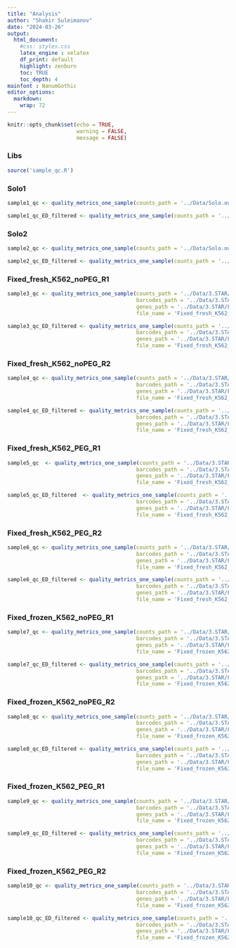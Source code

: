 ```yaml
---
title: "Analysis"
author: "Shakir Suleimanov"
date: "2024-03-26"
output: 
  html_document:
    #css: styles.css
    latex_engine : xelatex
    df_print: default
    highlight: zenburn
    toc: TRUE
    toc_depth: 4
mainfont : NanumGothic    
editor_options: 
  markdown: 
    wrap: 72
---
```


```r
knitr::opts_chunk$set(echo = TRUE,
                      warning = FALSE, 
                      message = FALSE)
```

### Libs
```r
source('sample_qc.R')
```


### Solo1
```r
sample1_qc <- quality_metrics_one_sample(counts_path = '../Data/Solo.out_1/Gene/raw/matrix.mtx.gz', barcodes_path = '../Data/Solo.out_1/Gene/raw/barcodes.tsv.gz', genes_path = '../Data/Solo.out_1/Gene/raw/features.tsv.gz', file_name = 'Solo1')

sample1_qc_ED_filtered <- quality_metrics_one_sample(counts_path = '../Data/Solo.out_1/Gene/raw/matrix.mtx.gz', barcodes_path = '../Data/Solo.out_1/Gene/raw/barcodes.tsv.gz', genes_path = '../Data/Solo.out_1/Gene/raw/features.tsv.gz', file_name = 'Solo1_ED_filtered', emptydrops_run = TRUE)
```

### Solo2
```r
sample2_qc <- quality_metrics_one_sample(counts_path = '../Data/Solo.out_2/Gene/raw/matrix.mtx.gz', barcodes_path = '../Data/Solo.out_2/Gene/raw/barcodes.tsv.gz', genes_path = '../Data/Solo.out_2/Gene/raw/features.tsv.gz', file_name = 'Solo2')

sample2_qc_ED_filtered <- quality_metrics_one_sample(counts_path = '../Data/Solo.out_2/Gene/raw/matrix.mtx.gz', barcodes_path = '../Data/Solo.out_2/Gene/raw/barcodes.tsv.gz', genes_path = '../Data/Solo.out_2/Gene/raw/features.tsv.gz', file_name = 'Solo2_ED_filtered', emptydrops_run = TRUE)
```


### Fixed_fresh_K562_noPEG_R1
```r
sample3_qc <- quality_metrics_one_sample(counts_path = '../Data/3.STAR/Fixed_fresh_K562_noPEG_R1/Solo.out/GeneFull/raw/matrix.mtx', 
                                         barcodes_path = '../Data/3.STAR/Fixed_fresh_K562_noPEG_R1/Solo.out/GeneFull/raw/barcodes.tsv', 
                                         genes_path = '../Data/3.STAR/Fixed_fresh_K562_noPEG_R1/Solo.out/GeneFull/raw/features.tsv', 
                                         file_name = 'Fixed_fresh_K562_noPEG_R1')

sample3_qc_ED_filtered <- quality_metrics_one_sample(counts_path = '../Data/3.STAR/Fixed_fresh_K562_noPEG_R1/Solo.out/GeneFull/raw/matrix.mtx', 
                                         barcodes_path = '../Data/3.STAR/Fixed_fresh_K562_noPEG_R1/Solo.out/GeneFull/raw/barcodes.tsv', 
                                         genes_path = '../Data/3.STAR/Fixed_fresh_K562_noPEG_R1/Solo.out/GeneFull/raw/features.tsv', 
                                         file_name = 'Fixed_fresh_K562_noPEG_R1_ED_filtered', emptydrops_run = TRUE)
```



### Fixed_fresh_K562_noPEG_R2
```r
sample4_qc <- quality_metrics_one_sample(counts_path = '../Data/3.STAR/Fixed_fresh_K562_noPEG_R2/Solo.out/GeneFull/raw/matrix.mtx', 
                                         barcodes_path = '../Data/3.STAR/Fixed_fresh_K562_noPEG_R2/Solo.out/GeneFull/raw/barcodes.tsv', 
                                         genes_path = '../Data/3.STAR/Fixed_fresh_K562_noPEG_R2/Solo.out/GeneFull/raw/features.tsv', 
                                         file_name = 'Fixed_fresh_K562_noPEG_R2')

sample4_qc_ED_filtered <- quality_metrics_one_sample(counts_path = '../Data/3.STAR/Fixed_fresh_K562_noPEG_R2/Solo.out/GeneFull/raw/matrix.mtx', 
                                         barcodes_path = '../Data/3.STAR/Fixed_fresh_K562_noPEG_R2/Solo.out/GeneFull/raw/barcodes.tsv', 
                                         genes_path = '../Data/3.STAR/Fixed_fresh_K562_noPEG_R2/Solo.out/GeneFull/raw/features.tsv', 
                                         file_name = 'Fixed_fresh_K562_noPEG_R2_ED_filtered', emptydrops_run = TRUE)
```


### Fixed_fresh_K562_PEG_R1
```r
sample5_qc  <- quality_metrics_one_sample(counts_path = '../Data/3.STAR/Fixed_fresh_K562_PEG_R1/Solo.out/GeneFull/raw/matrix.mtx', 
                                         barcodes_path = '../Data/3.STAR/Fixed_fresh_K562_PEG_R1/Solo.out/GeneFull/raw/barcodes.tsv', 
                                         genes_path = '../Data/3.STAR/Fixed_fresh_K562_PEG_R1/Solo.out/GeneFull/raw/features.tsv', 
                                         file_name = 'Fixed_fresh_K562_PEG_R1')

sample5_qc_ED_filtered  <- quality_metrics_one_sample(counts_path = '../Data/3.STAR/Fixed_fresh_K562_PEG_R1/Solo.out/GeneFull/raw/matrix.mtx', 
                                         barcodes_path = '../Data/3.STAR/Fixed_fresh_K562_PEG_R1/Solo.out/GeneFull/raw/barcodes.tsv', 
                                         genes_path = '../Data/3.STAR/Fixed_fresh_K562_PEG_R1/Solo.out/GeneFull/raw/features.tsv', 
                                         file_name = 'Fixed_fresh_K562_PEG_R1_ED_filtered', emptydrops_run = TRUE)
```


### Fixed_fresh_K562_PEG_R2
```r
sample6_qc <- quality_metrics_one_sample(counts_path = '../Data/3.STAR/Fixed_fresh_K562_PEG_R2/Solo.out/GeneFull/raw/matrix.mtx', 
                                         barcodes_path = '../Data/3.STAR/Fixed_fresh_K562_PEG_R2/Solo.out/GeneFull/raw/barcodes.tsv', 
                                         genes_path = '../Data/3.STAR/Fixed_fresh_K562_PEG_R2/Solo.out/GeneFull/raw/features.tsv', 
                                         file_name = 'Fixed_fresh_K562_PEG_R2')

sample6_qc_ED_filtered <- quality_metrics_one_sample(counts_path = '../Data/3.STAR/Fixed_fresh_K562_PEG_R2/Solo.out/GeneFull/raw/matrix.mtx', 
                                         barcodes_path = '../Data/3.STAR/Fixed_fresh_K562_PEG_R2/Solo.out/GeneFull/raw/barcodes.tsv', 
                                         genes_path = '../Data/3.STAR/Fixed_fresh_K562_PEG_R2/Solo.out/GeneFull/raw/features.tsv', 
                                         file_name = 'Fixed_fresh_K562_PEG_R2_ED_filtered', emptydrops_run = TRUE)
```


### Fixed_frozen_K562_noPEG_R1
```r
sample7_qc <- quality_metrics_one_sample(counts_path = '../Data/3.STAR/Fixed_frozen_K562_noPEG_R1/Solo.out/GeneFull/raw/matrix.mtx', 
                                         barcodes_path = '../Data/3.STAR/Fixed_frozen_K562_noPEG_R1/Solo.out/GeneFull/raw/barcodes.tsv', 
                                         genes_path = '../Data/3.STAR/Fixed_frozen_K562_noPEG_R1/Solo.out/GeneFull/raw/features.tsv', 
                                         file_name = 'Fixed_frozen_K562_noPEG_R1')

sample7_qc_ED_filtered <- quality_metrics_one_sample(counts_path = '../Data/3.STAR/Fixed_frozen_K562_noPEG_R1/Solo.out/GeneFull/raw/matrix.mtx', 
                                         barcodes_path = '../Data/3.STAR/Fixed_frozen_K562_noPEG_R1/Solo.out/GeneFull/raw/barcodes.tsv', 
                                         genes_path = '../Data/3.STAR/Fixed_frozen_K562_noPEG_R1/Solo.out/GeneFull/raw/features.tsv', 
                                         file_name = 'Fixed_frozen_K562_noPEG_R1_ED_filtered', emptydrops_run = TRUE)
```


### Fixed_frozen_K562_noPEG_R2
```r
sample8_qc <- quality_metrics_one_sample(counts_path = '../Data/3.STAR/Fixed_frozen_K562_noPEG_R2/Solo.out/GeneFull/raw/matrix.mtx', 
                                         barcodes_path = '../Data/3.STAR/Fixed_frozen_K562_noPEG_R2/Solo.out/GeneFull/raw/barcodes.tsv', 
                                         genes_path = '../Data/3.STAR/Fixed_frozen_K562_noPEG_R2/Solo.out/GeneFull/raw/features.tsv', 
                                         file_name = 'Fixed_frozen_K562_noPEG_R2')

sample8_qc_ED_filtered <- quality_metrics_one_sample(counts_path = '../Data/3.STAR/Fixed_frozen_K562_noPEG_R2/Solo.out/GeneFull/raw/matrix.mtx', 
                                         barcodes_path = '../Data/3.STAR/Fixed_frozen_K562_noPEG_R2/Solo.out/GeneFull/raw/barcodes.tsv', 
                                         genes_path = '../Data/3.STAR/Fixed_frozen_K562_noPEG_R2/Solo.out/GeneFull/raw/features.tsv', 
                                         file_name = 'Fixed_frozen_K562_noPEG_R2_ED_filtered', emptydrops_run = TRUE)
```


### Fixed_frozen_K562_PEG_R1
```r
sample9_qc <- quality_metrics_one_sample(counts_path = '../Data/3.STAR/Fixed_frozen_K562_PEG_R1/Solo.out/GeneFull/raw/matrix.mtx', 
                                         barcodes_path = '../Data/3.STAR/Fixed_frozen_K562_PEG_R1/Solo.out/GeneFull/raw/barcodes.tsv', 
                                         genes_path = '../Data/3.STAR/Fixed_frozen_K562_PEG_R1/Solo.out/GeneFull/raw/features.tsv', 
                                         file_name = 'Fixed_frozen_K562_PEG_R1')

sample9_qc_ED_filtered <- quality_metrics_one_sample(counts_path = '../Data/3.STAR/Fixed_frozen_K562_PEG_R1/Solo.out/GeneFull/raw/matrix.mtx', 
                                         barcodes_path = '../Data/3.STAR/Fixed_frozen_K562_PEG_R1/Solo.out/GeneFull/raw/barcodes.tsv', 
                                         genes_path = '../Data/3.STAR/Fixed_frozen_K562_PEG_R1/Solo.out/GeneFull/raw/features.tsv', 
                                         file_name = 'Fixed_frozen_K562_PEG_R1_ED_filtered', emptydrops_run = TRUE)
```


### Fixed_frozen_K562_PEG_R2
```r
sample10_qc <- quality_metrics_one_sample(counts_path = '../Data/3.STAR/Fixed_frozen_K562_PEG_R2/Solo.out/GeneFull/raw/matrix.mtx', 
                                         barcodes_path = '../Data/3.STAR/Fixed_frozen_K562_PEG_R2/Solo.out/GeneFull/raw/barcodes.tsv', 
                                         genes_path = '../Data/3.STAR/Fixed_frozen_K562_PEG_R2/Solo.out/GeneFull/raw/features.tsv', 
                                         file_name = 'Fixed_frozen_K562_PEG_R2')

sample10_qc_ED_filtered <- quality_metrics_one_sample(counts_path = '../Data/3.STAR/Fixed_frozen_K562_PEG_R2/Solo.out/GeneFull/raw/matrix.mtx', 
                                         barcodes_path = '../Data/3.STAR/Fixed_frozen_K562_PEG_R2/Solo.out/GeneFull/raw/barcodes.tsv', 
                                         genes_path = '../Data/3.STAR/Fixed_frozen_K562_PEG_R2/Solo.out/GeneFull/raw/features.tsv', 
                                         file_name = 'Fixed_frozen_K562_PEG_R2_ED_filtered', emptydrops_run = TRUE)
```


